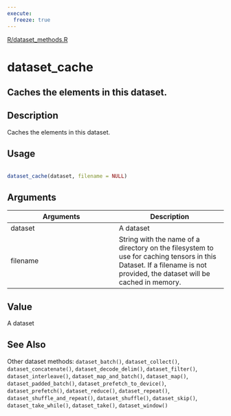 ```yaml
---
execute:
  freeze: true
---
```


[R/dataset_methods.R](https://github.com/rstudio/tfdatasets//blob/main/R/dataset_methods.R#L239) 

# dataset_cache

## Caches the elements in this dataset.

## Description
 Caches the elements in this dataset. 


## Usage
```r
 
dataset_cache(dataset, filename = NULL) 
```

## Arguments
|Arguments|Description|
|---|---|
| dataset | A dataset |
| filename | String with the name of a directory on the filesystem to use for caching tensors in this Dataset. If a filename is not provided, the dataset will be cached in memory. |



## Value
 A dataset 



## See Also
 Other dataset methods:  `dataset_batch()`, `dataset_collect()`, `dataset_concatenate()`, `dataset_decode_delim()`, `dataset_filter()`, `dataset_interleave()`, `dataset_map_and_batch()`, `dataset_map()`, `dataset_padded_batch()`, `dataset_prefetch_to_device()`, `dataset_prefetch()`, `dataset_reduce()`, `dataset_repeat()`, `dataset_shuffle_and_repeat()`, `dataset_shuffle()`, `dataset_skip()`, `dataset_take_while()`, `dataset_take()`, `dataset_window()` 

